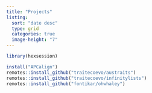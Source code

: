 ```yaml
---
title: "Projects"
listing:
  sort: "date desc"
  type: grid
  categories: true
  image-height: "7"
---
```


```r
library(hexsession)


```

```r
install("APCalign")
remotes::install_github("traitecoevo/austraits")
remotes::install_github("traitecoevo/infinitylists")
remotes::install_github("fontikar/ohwhaley")

```

